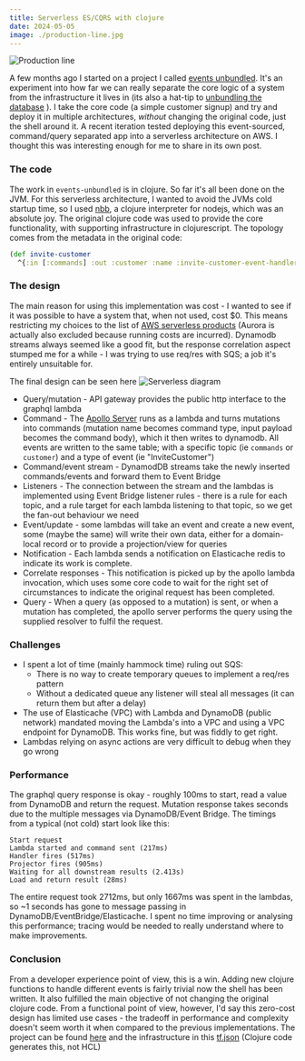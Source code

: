 ```yaml
---
title: Serverless ES/CQRS with clojure
date: 2024-05-05
image: ./production-line.jpg
---
```


![Production line](./production-line.jpg "Production line")

A few months ago I started on a project I called [events unbundled](https://github.com/p14n/events-unbundled).  It's an experiment into how far we can really separate the core logic of a system from the infrastructure it lives in (its also a hat-tip to [unbundling the database](https://martin.kleppmann.com/2015/03/04/turning-the-database-inside-out.html) ).  I take the core code (a simple customer signup) and try and deploy it in multiple architectures, *without* changing the original code, just the shell around it.  A recent iteration tested deploying this event-sourced, command/query separated app into a serverless architecture on AWS.  I thought this was interesting enough for me to share in its own post.

### The code

The work in `events-unbundled` is in clojure.  So far it's all been done on the JVM.  For this serverless architecture, I wanted to avoid the JVMs cold startup time, so I used [nbb](https://github.com/babashka/nbb), a clojure interpreter for nodejs, which was an absolute joy.  The original clojure code was used to provide the core functionality, with supporting infrastructure in clojurescript.  The topology comes from the metadata in the original code:

```clojure
(def invite-customer
  ^{:in [:commands] :out :customer :name :invite-customer-event-handler}
```

### The design

The main reason for using this implementation was cost - I wanted to see if it was possible to have a system that, when not used, cost $0.  This means restricting my choices to the list of [AWS serverless products](https://aws.amazon.com/serverless/) (Aurora is actually also excluded because running costs are incurred).  Dynamodb streams always seemed like a good fit, but the response correlation aspect stumped me for a while - I was trying to use req/res with SQS; a job it's entirely unsuitable for.

The final design can be seen here
![Serverless diagram](./Serverless.png "Serverless diagram")

* Query/mutation - API gateway provides the public http interface to the graphql lambda
* Command - The [Apollo Server](https://www.apollographql.com/docs/apollo-server/) runs as a lambda and turns mutations into commands (mutation name becomes command type, input payload becomes the command body), which it then writes to dynamodb.  All events are written to the same table; with a specific topic (ie `commands` or `customer`) and a type of event (ie "InviteCustomer")
* Command/event stream - DynamodDB streams take the newly inserted commands/events and forward them to Event Bridge
* Listeners - The connection between the stream and the lambdas is implemented using Event Bridge listener rules - there is a rule for each topic, and a rule target for each lambda listening to that topic, so we get the fan-out behaviour we need
* Event/update - some lambdas will take an event and create a new event, some (maybe the same) will write their own data, either for a domain-local record or to provide a projection/view for queries
* Notification - Each lambda sends a notification on Elasticache redis to indicate its work is complete.  
* Correlate responses - This notification is picked up by the apollo lambda invocation, which uses some core code to wait for the right set of circumstances to indicate the original request has been completed.
* Query - When a query (as opposed to a mutation) is sent, or when a mutation has completed, the apollo server performs the query using the supplied resolver to fulfil the request.

### Challenges
* I spent a lot of time (mainly hammock time) ruling out SQS:
  * There is no way to create temporary queues to implement a req/res pattern
  * Without a dedicated queue any listener will steal all messages (it can return them but after a delay)
* The use of Elasticache (VPC) with Lambda and DynamoDB (public network) mandated moving the Lambda's into a VPC and using a VPC endpoint for DynamoDB. This works fine, but was fiddly to get right.
* Lambdas relying on async actions are very difficult to debug when they go wrong

### Performance
The graphql query response is okay - roughly 100ms to start, read a value from DynamoDB and return the request. Mutation response takes seconds due to the multiple messages via DynamoDB/Event Bridge. The timings from a typical (not cold) start look like this:

```
Start request
Lambda started and command sent (217ms)
Handler fires (517ms)
Projector fires (905ms)
Waiting for all downstream results (2.413s)
Load and return result (28ms)
```
The entire request took 2712ms, but only 1667ms was spent in the lambdas, so ~1 seconds has gone to message passing in DynamoDB/EventBridge/Elasticache. I spent no time improving or analysing this performance; tracing would be needed to really understand where to make improvements.

### Conclusion
From a developer experience point of view, this is a win.  Adding new clojure functions to handle different events is fairly trivial now the shell has been written.  It also fulfilled the main objective of not changing the original clojure code.  From a functional point of view, however, I'd say this zero-cost design has limited use cases - the tradeoff in performance and complexity doesn't seem worth it when compared to the previous implementations.  The project can be found [here](https://github.com/p14n/events-unbundled/tree/main/projects/aws-serverless) and the infrastructure in this [tf.json](https://raw.githubusercontent.com/p14n/events-unbundled/main/projects/aws-serverless/infra/serverless.tf.json) (Clojure code generates this, not HCL)

  